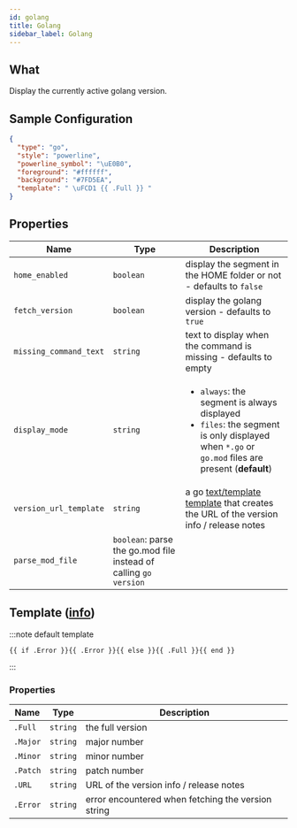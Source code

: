 ```yaml
---
id: golang
title: Golang
sidebar_label: Golang
---
```


## What

Display the currently active golang version.

## Sample Configuration

```json
{
  "type": "go",
  "style": "powerline",
  "powerline_symbol": "\uE0B0",
  "foreground": "#ffffff",
  "background": "#7FD5EA",
  "template": " \uFCD1 {{ .Full }} "
}
```

## Properties

| Name                   | Type                                                             | Description                                                                                                                                                        |
| ---------------------- | ---------------------------------------------------------------- | ------------------------------------------------------------------------------------------------------------------------------------------------------------------ |
| `home_enabled`         | `boolean`                                                        | display the segment in the HOME folder or not - defaults to `false`                                                                                                |
| `fetch_version`        | `boolean`                                                        | display the golang version - defaults to `true`                                                                                                                    |
| `missing_command_text` | `string`                                                         | text to display when the command is missing - defaults to empty                                                                                                    |
| `display_mode`         | `string`                                                         | <ul><li>`always`: the segment is always displayed</li><li>`files`: the segment is only displayed when `*.go` or `go.mod` files are present (**default**)</li></ul> |
| `version_url_template` | `string`                                                         | a go [text/template][go-text-template] [template][templates] that creates the URL of the version info / release notes                                              |
| `parse_mod_file`       | `boolean`: parse the go.mod file instead of calling `go version` |

## Template ([info][templates])

:::note default template

```template
{{ if .Error }}{{ .Error }}{{ else }}{{ .Full }}{{ end }}
```

:::

### Properties

| Name     | Type     | Description                                        |
| -------- | -------- | -------------------------------------------------- |
| `.Full`  | `string` | the full version                                   |
| `.Major` | `string` | major number                                       |
| `.Minor` | `string` | minor number                                       |
| `.Patch` | `string` | patch number                                       |
| `.URL`   | `string` | URL of the version info / release notes            |
| `.Error` | `string` | error encountered when fetching the version string |

[go-text-template]: https://golang.org/pkg/text/template/
[templates]: /docs/configuration/templates
